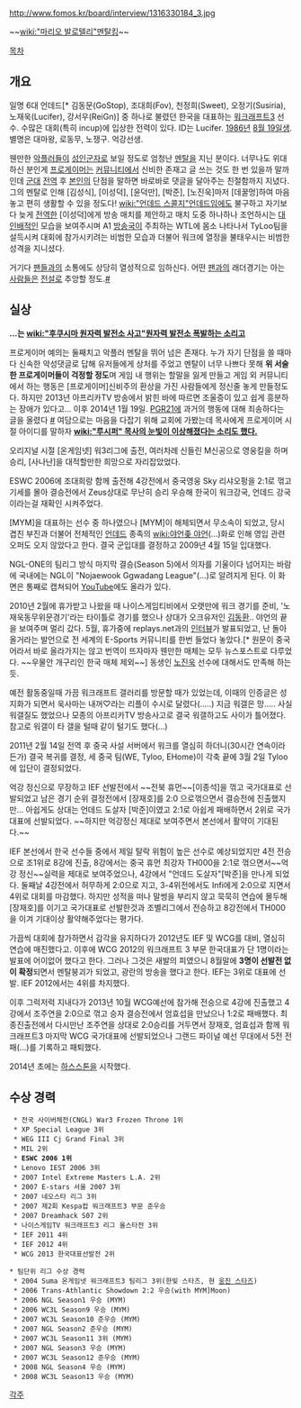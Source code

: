http://www.fomos.kr/board/interview/1316330184_3.jpg

~~[[wiki:"마리오 발로텔리"멘탈킹]]~~

[[목차]]
== 개요 ==
일명 6대 언데드[* 김동문(GoStop), 조대희(Fov), 천정희(Sweet), 오정기(Susiria), 노재욱(Lucifer), 강서우(ReiGn)] 중 하나로 불렸던 한국을 대표하는 [[워크래프트3]] 선수. 수많은 대회(특히 incup)에 입상한 전력이 있다.
ID는 Lucifer. [[1986년]] [[8월 19일]]생.
별명은 대마왕, 로동무, 노쟁구. 억강선생.

웬만한 [[악플러]]들이 [[성인군자]]로 보일 정도로 엄청난 [[멘탈]]을 지닌 분이다. 너무나도 위대하신 분인게 [[프로게이머]]는 [[커뮤니티]]에서 신비한 존재고 글 쓰는 것도 한 번 있을까 말까인데 [[군대]] [[전역]] 후 [[본인]]의 단점을 말하면 바로바로 댓글을 달아주는 친절함까지 지녔다.
그의 멘탈로 인해 [김성식], [이성덕], [윤덕만], [박준], [노진욱]마저 [데꿀멍]하여 마음 놓고 편히 생활할 수 있을 정도다! [[wiki:"언데드 스콜지"언데드]]임에도 불구하고 자기보다 늦게 [[전역]]한 [이성덕]에게 방송 매치를 제안하고 매치 도중 하나하나 조언하시는 [[대인배]]적인 모습을 보여주시며 A1 [[방송국]]이 주최하는 WTL에 몸소 나타나서 TyLoo팀을 설득시켜 대회에 참가시키려는 비범한 모습과 더불어 워크에 열정을 불태우시는 비범한 성격을 지니셨다.

거기다 [[팬]]들과의 소통에도 상당히 열성적으로 임하신다. 어떤 [[팬]]과의 래더경기는 아는 [[사람]]들은 [[전설]]로 추앙할 정도.[http://tvpot.daum.net/mypot/View.do?ownerid=x-tX7IOgf3A0&page=2&playlistid=1445598&clipid=27026278 #]


== 실상 ==
'''...는 [[wiki:"후쿠시마 원자력 발전소 사고"원자력 발전소 폭발하는 소리고]]'''

프로게이머 예의는 둘째치고 악플러 멘탈을 뛰어 넘은 존재다. 누가 자기 단점을 쓸 때마다 신속한 악성댓글로 답해 유저들에게 상처를 주었고 멘탈이 너무 나쁘다 못해 '''위 서술한 프로게이머들이 걱정할 정도'''며 게임 내 행위는 할말을 잃게 만들고 게임 외 커뮤니티에서 하는 행동은 [프로게이머]신비주의 환상을 가진 사람들에게 정신줄 놓게 만들정도다. 하지만 2013년 아프리카TV 방송에서 밝힌 바에 따르면 조울증이 있고 쉽게 흥분하는 장애가 있다고... 
이후 2014년 1월 19일. [[PGR21]]에 과거의 행동에 대해 죄송하다는 글을 올렸다 [http://www.pgr21.com/pb/pb.php?id=free2&no=53270 #]
여담으로는 마음을 다잡기 위해 교회에 가봤는데 목사에게 프로게이머 시절 아이디를 말하자 '''[[wiki:"루시퍼" 목사의 눈빛이 이상해졌다는 소리도 했다.]]'''

오리지널 시절 [온게임넷] 워3리그에 출전, 여러차례 신들린 M신공으로 영웅킬을 하며 승리, [사나난]을 대적할만한 희망으로 자리잡았었다. 

ESWC 2006에 조대희랑 함께 출전해 4강전에서 중국영웅 Sky 리샤오펑을 2:1로 꺾고 기세를 몰아 결승전에서 Zeus상대로 무난히 승리 우승해 한국이 워크강국, 언데드 강국이라는걸 재확인 시켜주었다. 

[MYM]을 대표하는 선수 중 하나였으나 [MYM]이 해체되면서 무소속이 되었고, 당시 겹친 부진과 더불어 전체적인 [[언데드]] 종족의 [[wiki:야언좆 야언]](...)화로 인해 영입 관련 오퍼도 오지 않았다고 한다. 결국 군입대를 결정하고 2009년 4월 15일 입대했다.

NGL-ONE의 팀리그 방식 마지막 결승(Season 5)에서 의자를 기울이다 넘어지는 바람에 국내에는 NGL이 "Nojaewook Ggwadang League"(...)로 알려지게 된다. 이 화면은 통째로 캡쳐되어 [http://www.youtube.com/watch?v=gm1HWPVOA2Q YouTube]에도 올라가 있다.

2010년 2월에 휴가받고 나왔을 때 나이스게임티비에서 오랫만에 워크 경기를 준비, '노재욱동무위문경기'라는 타이틀로 경기를 했으나 상대가 오크유저인 [[김동환]].. 야언의 끝을 보여주며 멀리 갔다. 5월, 휴가중에 replays.net과의 [http://news.replays.net/page/20100518/1470479.html 인터뷰]가 발표되었고, 난 돌아올거라는 발언으로 전 세계의 E-Sports 커뮤니티를 한번 들었다 놓았다.[* 원문이 중국어라서 바로 올라가지는 않고 번역이 뜨자마자 웬만한 매체는 모두 뉴스포스트로 다루었다. ~~우물안 개구리인 한국 매체 제외~~] 동생인 [[노진욱]] 선수에 대해서도 만족해 하는 듯.

예전 활동중일때 가끔 워크래프트 갤러리를 방문할 때가 있었는데, 이때의 인증글은 성지화가 되면서 욱사마는 내꺼♡라는 리플이 수시로 달렸다(.....) 지금 워갤은 망..... 사실 워갤질도 했었으나 모종의 아프리카TV 방송사고로 결국 워갤하고도 사이가 틀어졌다. 참고로 워갤이 타 갤을 털때 같이 털기도 했다(...)

2011년 2월 14일 전역 후 중국 사설 서버에서 워크를 열심히 하더니(30시간 연속이라든가) 결국 복귀를 결정, 세 중국 팀(WE, Tyloo, EHome)이 각축 끝에 3월 2일 Tyloo에 입단이 결정되었다.

억강 정신으로 무장하고 IEF 선발전에서 ~~전북 휴먼~~[이종석]을 꺾고 국가대표로 선발되었고 남은 경기 순위 결정전에서 [장재호]를 2:0 으로꺾으면서 결승전에 진출했지만... 아쉽게도 상대는 언데드 도살자 [박준]이였고 2:1로 아쉽게 패배하면서 2위로 국가대표에 선발되었다. ~~하지만 억강정신 제대로 보여주면서 본선에서 활약이 기대된다.~~ 

IEF 본선에서 한국 선수들 중에서 제일 탈락 위험이 높은 선수로 예상되었지만 4전 전승으로 조1위로 8강에 진출, 8강에서는 중국 휴먼 최강자 TH000을 2:1로 꺾으면서~~억강 정신~~실력을 제대로 보여주었으나, 4강에서 "언데드 도살자"[박준]을 만나게 되었다. 둘째날 4강전에서 허무하게 2:0으로 지고, 3-4위전에서도 Infi에게 2:0으로 지면서 4위로 대회를 마감했다. 하지만 성적을 떠나 말썽을 부리지 않고 묵묵히 연습에 몰두해 [장재호]를 이기고 국가대표로 선발한것과 조별리그에서 전승하고 8강전에서 TH000을 이겨 기대이상 활약해주었다는 평가다.

가끔씩 대회에 참가하면서 감각을 유지하다가 2012년도 IEF 및 WCG를 대비, 열심히 연습에 매진했다고. 이후에 WCG 2012의 워크래프트 3 부문 한국대표가 단 1명이라는 발표에 어이없어 했다고 한다. 그러나 그것은 새발의 피였으니 8월말에 '''3명이 선발전 없이 확정'''되면서 멘탈붕괴가 되었고, 광란의 방송을 했다고 한다. IEF는 3위로 대표에 선발. IEF 2012에서는 4위를 차지했다.

이후 그럭저럭 지내다가 2013년 10월 WCG예선에 참가해 전승으로 4강에 진출했고 4강에서 조주연을 2:0으로 꺾고 승자 결승전에서 엄효섭을 만났으나 1:2로 패배했다. 최종진출전에서 다시만난 조주연을 상대로 2:0승리를 거두면서 장재호, 엄효섭과 함께 워크래프트3 마지막 WCG 국가대표에 선발되었으나 그랜드 파이널 예선 무대에서 5전 전패(...)를 기록하고 패퇴했다.

2014년 초에는 [[하스스톤]]을 시작했다.

== 수상 경력 ==
  * 전국 사이버체전(CNGL) War3 Frozen Throne 1위
  * XP Special League 3위
  * WEG III Cj Grand Final 3위
  * MIL 2위
  * '''ESWC 2006 1위'''
  * Lenovo IEST 2006 3위
  * 2007 Intel Extreme Masters L.A. 2위
  * 2007 E-stars 서울 2007 3위
  * 2007 네오스타 리그 3위
  * 2007 제2회 Kespa컵 워크래프트3 부문 준우승
  * 2007 Dreamhack S07 2위
  * 나이스게임TV 워크래프트3 리그 올스타전 3위
  * IEF 2011 4위
  * IEF 2012 4위
  * WCG 2013 한국대표선발전 2위

 * 팀단위 리그 수상 경력
  * 2004 Suma 온게임넷 워크래프트3 팀리그 3위(한빛 스타즈, 현 [[웅진 스타즈]])
  * 2006 Trans-Athlantic Showdown 2:2 우승(with MYM]Moon) 
  * 2006 NGL Season1 우승 (MYM) 
  * 2006 WC3L Season9 우승 (MYM) 
  * 2007 WC3L Season10 준우승 (MYM) 
  * 2007 NGL Season2 준우승 (MYM) 
  * 2007 WC3L Season11 3위 (MYM) 
  * 2007 NGL Season3 우승 (MYM) 
  * 2007 WC3L Season12 준우승 (MYM) 
  * 2008 NGL Season4 우승 (MYM) 
  * 2008 WC3L Season13 우승 (MYM)

[[각주]]

